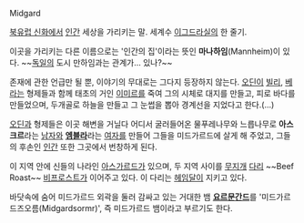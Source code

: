 Midgard

[[북유럽 신화]]에서 [[인간]] 세상을 가리키는 말. 세계수 [[이그드라실]]의 한 줄기.

이곳을 가리키는 다른 이름으로는 '인간의 집'이라는 뜻인 '''마나하임'''(Mannheim)이 있다. ~~[[독일]]의 도시 만하임과는 관계가... 있나?~~

존재에 관한 언급만 될 뿐, 이야기의 무대로는 그다지 등장하지 않는다. [[오딘]]이 [[빌리]], [[베]]라는 형제들과 함께 태초의 거인 [[이미르]]를 죽여 그의 시체로 대지를 만들고, 피로 바다를 만들었으며, 두개골로 하늘을 만들고 그 눈썹을 뽑아 경계선을 지었다고 한다.(...)

[[오딘]]과 형제들은 이곳 해변을 거닐다 어디서 굴러들어온 물푸레나무와 느릅나무로 '''아스크르'''라는 [[남자]]와 '''[[엠블라]]'''라는 [[여자]]를 만들어 그들을 미드가르드에 살게 해 주었고, 그들의 후손인 [[인간]] 또한 그곳에서 번창하게 된다.

이 지역 안에 신들의 나라인 [[아스가르드]]가 있으며, 두 지역 사이를 [[무지개]] [[다리]] ~~Beef Roast~~ [[비프로스트]]가 이어주고 있다. 이 다리는 [[헤임달]]이 지키고 있다.

바닷속에 숨어 미드가르드 외곽을 둘러 감싸고 있는 거대한 뱀 '''[[요르문간드]]'''를 '미드가르드즈오름(Midgardsormr)', 즉 미드가르드 뱀이라고 부르기도 한다.

